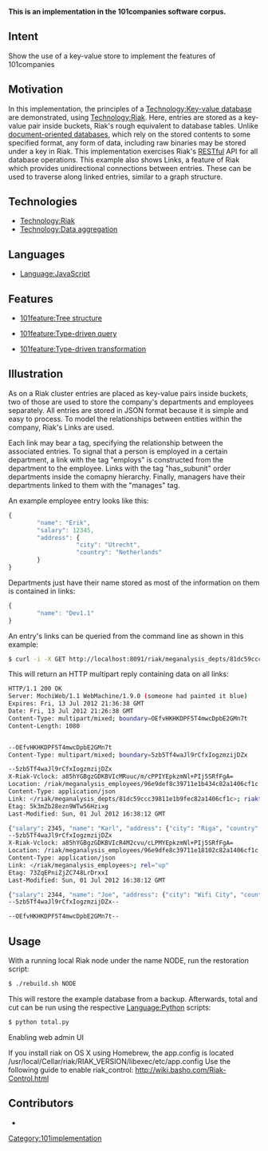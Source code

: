 '''This is an implementation in the 101companies software corpus.'''

== Intent ==

Show the use of a key-value store to implement the features of 101companies

== Motivation ==

In this implementation, the principles of a [[Technology:Key-value database]] are demonstrated, using [[Technology:Riak]]. Here, entries are stored as a key-value pair inside buckets, Riak's rough equivalent to database tables. Unlike [[Technology:Document-oriented database|document-oriented databases]], which rely on the stored contents to some specified format, any form of data, including raw binaries may be stored under a key in Riak. This implementation exercises Riak's [[REST]]ful API for all database operations. This example also shows Links, a feature of Riak which provides unidirectional connections between entries. These can be used to traverse along linked entries, similar to a graph structure.

== Technologies ==

* [[Technology:Riak]]
* [[Technology:Data aggregation]]

== Languages ==

* [[Language:JavaScript]]

== Features ==

* [[101feature:Tree structure]]

* [[101feature:Type-driven query]]

* [[101feature:Type-driven transformation]]

== Illustration ==

As on a Riak cluster entries are placed as key-value pairs inside buckets, two of those are used to store the company's departments and employees separately. All entries are stored in JSON format because it is simple and easy to process. To model the relationships between entities within the company, Riak's Links are used.

Each link may bear a tag, specifying the relationship between the associated entries. To signal that a person is employed in a certain department, a link with the tag "employs" is constructed from the department to the employee. Links with the tag "has_subunit" order departments inside the comapny hierarchy.
Finally, managers have their departments linked to them with the "manages" tag.

An example employee entry looks like this:

<syntaxhighlight lang="javascript">
{
        "name": "Erik",
        "salary": 12345,
        "address": {
                   "city": "Utrecht",
                   "country": "Netherlands"
        }
}
</syntaxhighlight>

Departments just have their name stored as most of the information on them is contained in links:

<syntaxhighlight lang="javascript">
{
        "name": "Dev1.1"
}
</syntaxhighlight>

An entry's links can be queried from the command line as shown in this example:

<syntaxhighlight lang="bash">
$ curl -i -X GET http://localhost:8091/riak/meganalysis_depts/81dc59ccc39811e1b9fec82a1406cf1c/_,_,_
</syntaxhighlight>

This will return an HTTP multipart reply containing data on all links:

<syntaxhighlight lang="bash">
HTTP/1.1 200 OK
Server: MochiWeb/1.1 WebMachine/1.9.0 (someone had painted it blue)
Expires: Fri, 13 Jul 2012 21:36:38 GMT
Date: Fri, 13 Jul 2012 21:26:38 GMT
Content-Type: multipart/mixed; boundary=OEfvHKHKDPF5T4mwcDpbE2GMn7t
Content-Length: 1080


--OEfvHKHKDPF5T4mwcDpbE2GMn7t
Content-Type: multipart/mixed; boundary=5zb5Tf4waJl9rCfxIogzmzijDZx

--5zb5Tf4waJl9rCfxIogzmzijDZx
X-Riak-Vclock: a85hYGBgzGDKBVIcMRuuc/m/cPPIYEpkzmNl+PIj5SRfFgA=
Location: /riak/meganalysis_employees/96e9def8c39711e1b434c82a1406cf1c
Content-Type: application/json
Link: </riak/meganalysis_depts/81dc59ccc39811e1b9fec82a1406cf1c>; riaktag="manages", </riak/meganalysis_employees>; rel="up"
Etag: 5k3mZb28ezn9WTw56Hzixg
Last-Modified: Sun, 01 Jul 2012 16:38:12 GMT

{"salary": 2345, "name": "Karl", "address": {"city": "Riga", "country": "Latvia"}}
--5zb5Tf4waJl9rCfxIogzmzijDZx
X-Riak-Vclock: a85hYGBgzGDKBVIcR4M2cvu/cLPMYEpkzmNl+PIj5SRfFgA=
Location: /riak/meganalysis_employees/96e9dfe8c39711e18102c82a1406cf1c
Content-Type: application/json
Link: </riak/meganalysis_employees>; rel="up"
Etag: 73ZqEPniZjZC748LrDrxxI
Last-Modified: Sun, 01 Jul 2012 16:38:12 GMT

{"salary": 2344, "name": "Joe", "address": {"city": "Wifi City", "country": "The Metaverse"}}
--5zb5Tf4waJl9rCfxIogzmzijDZx--

--OEfvHKHKDPF5T4mwcDpbE2GMn7t--
</syntaxhighlight>

== Usage ==

With a running local Riak node under the name NODE, run the restoration script:

<syntaxhighlight lang="bash">
$ ./rebuild.sh NODE
</syntaxhighlight>

This will restore the example database from a backup.
Afterwards, total and cut can be run using the respective [[Language:Python]] scripts:

<syntaxhighlight lang="bash">
$ python total.py
</syntaxhighlight>

Enabling web admin UI

If you install riak on OS X using Homebrew, the app.config is located
/usr/local/Cellar/riak/RIAK_VERSION/libexec/etc/app.config
Use the following guide to enable riak_control: http://wiki.basho.com/Riak-Control.html

== Contributors ==

* {{101contributor|Sebastian Jackel|developer}}

[[Category:101implementation]]
